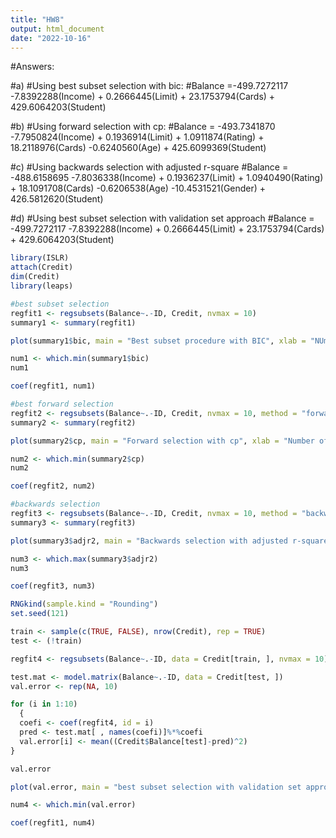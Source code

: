```yaml
---
title: "HW8"
output: html_document
date: "2022-10-16"
---
```


#Answers:

#a) 
#Using best subset selection with bic: 
#Balance =-499.7272117 -7.8392288(Income) + 0.2666445(Limit) + 23.1753794(Cards) + 429.6064203(Student)

#b)
#Using forward selection with cp:
#Balance = -493.7341870 -7.7950824(Income) + 0.1936914(Limit) + 1.0911874(Rating) + 18.2118976(Cards) -0.6240560(Age) + 425.6099369(Student)

#c) 
#Using backwards selection with adjusted r-square
#Balance = -488.6158695 -7.8036338(Income) + 0.1936237(Limit) + 1.0940490(Rating) + 18.1091708(Cards) -0.6206538(Age) -10.4531521(Gender) + 426.5812620(Student)

#d) 
#Using best subset selection with validation set approach
#Balance = -499.7272117 -7.8392288(Income) + 0.2666445(Limit) + 23.1753794(Cards) + 429.6064203(Student)

```r
library(ISLR)
attach(Credit)
dim(Credit)
library(leaps)
```

```r
#best subset selection
regfit1 <- regsubsets(Balance~.-ID, Credit, nvmax = 10)
summary1 <- summary(regfit1)

plot(summary1$bic, main = "Best subset procedure with BIC", xlab = "NUmber of variables", ylab = "BIC", type = "b")

num1 <- which.min(summary1$bic)
num1

coef(regfit1, num1)
```

```r
#best forward selection
regfit2 <- regsubsets(Balance~.-ID, Credit, nvmax = 10, method = "forward")
summary2 <- summary(regfit2)

plot(summary2$cp, main = "Forward selection with cp", xlab = "Number of variables", ylab = "cp", type = "b")

num2 <- which.min(summary2$cp)
num2

coef(regfit2, num2)
```

```r
#backwards selection
regfit3 <- regsubsets(Balance~.-ID, Credit, nvmax = 10, method = "backward")
summary3 <- summary(regfit3)

plot(summary3$adjr2, main = "Backwards selection with adjusted r-square", xlab = "Number of variables", ylab = "Adjusted r-square", type = "b")

num3 <- which.max(summary3$adjr2)
num3

coef(regfit3, num3)
```

```r
RNGkind(sample.kind = "Rounding")
set.seed(121)

train <- sample(c(TRUE, FALSE), nrow(Credit), rep = TRUE)
test <- (!train)

regfit4 <- regsubsets(Balance~.-ID, data = Credit[train, ], nvmax = 10)

test.mat <- model.matrix(Balance~.-ID, data = Credit[test, ])
val.error <- rep(NA, 10)

for (i in 1:10) 
  {
  coefi <- coef(regfit4, id = i)
  pred <- test.mat[ , names(coefi)]%*%coefi
  val.error[i] <- mean((Credit$Balance[test]-pred)^2)
}

val.error

plot(val.error, main = "best subset selection with validation set approach", xlab = "Number of variables", ylab = "Validation mean sqaure error", type = "b")

num4 <- which.min(val.error)

coef(regfit1, num4)
```

